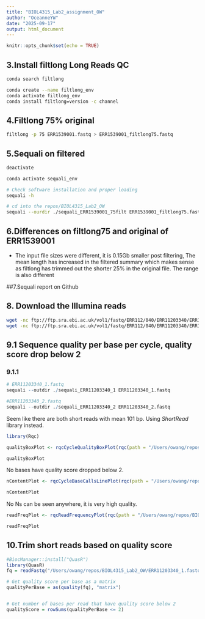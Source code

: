 ```yaml
---
title: "BIOL4315_Lab2_assignment_OW"
author: "OceanneYW"
date: "2025-09-17"
output: html_document
---
```


```r
knitr::opts_chunk$set(echo = TRUE)
```

## 3.Install filtlong Long Reads QC
```bash
conda search filtlong

conda create --name filtlong_env
conda activate filtlong_env
conda install filtlong=version -c channel 
```

## 4.Filtlong 75% original 
```bash
filtlong -p 75 ERR1539001.fastq > ERR1539001_filtlong75.fastq

```

## 5.Sequali on filtered
```bash
deactivate

conda activate sequali_env

# Check software installation and proper loading
sequali -h

# cd into the repos/BIOL4315_Lab2_OW
sequali --ourdir ./sequali_ERR1539001_75filt ERR1539001_filtlong75.fastq 

```

## 6.Differences on filtlong75 and original of ERR1539001
- The input file sizes were different, it is 0.15Gb smaller post filtering,
The mean length has increased in the filtered summary which makes sense as 
filtlong has trimmed out the shorter 25% in the original file. The range is also 
different 

##7.Sequali report on Github 

## 8. Download the Illumina reads 
```bash
wget -nc ftp://ftp.sra.ebi.ac.uk/vol1/fastq/ERR112/040/ERR11203340/ERR11203340_1.fastq.gz
wget -nc ftp://ftp.sra.ebi.ac.uk/vol1/fastq/ERR112/040/ERR11203340/ERR11203340_2.fastq.gz
```

## 9.1 Sequence quality per base per cycle, quality score drop below 2 
### 9.1.1
```r
# ERR11203340_1.fastq
sequali --outdir ./sequali_ERR11203340_1 ERR11203340_1.fastq

#ERR11203340_2.fastq
sequali --outdir ./sequali_ERR11203340_2 ERR11203340_2.fastq
```
Seem like there are both short reads with mean 101 bp.  Using *ShortRead* library instead.

```r
library(Rqc)

qualityBoxPlot <- rqcCycleQualityBoxPlot(rqc(path = "/Users/owang/repos/BIOL4315_Lab2_OW/ERR11203340", pattern = ".fastq.gz", openBrowser = FALSE))

qualityBoxPlot
```

No bases have quality score dropped below 2.

```r
nContentPlot <- rqcCycleBaseCallsLinePlot(rqc(path = "/Users/owang/repos/BIOL4315_Lab2_OW/ERR11203340", pattern = ".fastq.gz", openBrowser = FALSE))

nContentPlot
```

No Ns can be seen anywhere, it is very high quality.


```r
readFreqPlot <- rqcReadFrequencyPlot(rqc(path = "/Users/owang/repos/BIOL4315_Lab2_OW/ERR11203340", pattern = ".fastq.gz", openBrowser = FALSE))

readFreqPlot
```
## 10.Trim short reads based on quality score
```r
#BiocManager::install("QuasR")
library(QuasR)
fq = readFastq("/Users/owang/repos/BIOL4315_Lab2_OW/ERR11203340_1.fastq")

# Get quality score per base as a matrix
qualityPerBase = as(quality(fq), "matrix")


# Get number of bases per read that have quality score below 2
qualityScore = rowSums(qualityPerBase <= 2)
```